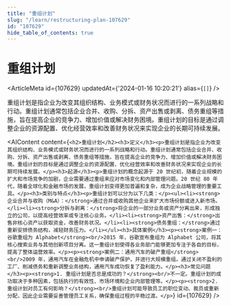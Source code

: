 ```yaml
---
title: "重组计划"
slug: "/learn/restructuring-plan-107629"
id: "107629"
hide_table_of_contents: true
---
```



# 重组计划

<ArticleMeta id={107629} updatedAt={'2024-01-16 10:20:21'} alias={`[]`} />
<div className='border-solid border-b border-t-0 my-4 border-[var(--ifm-color-gray-300)]' />

重组计划是指企业为改变其组织结构、业务模式或财务状况而进行的一系列战略和行动。重组计划通常包括企业合并、收购、分拆、资产出售或剥离、债务重组等措施，旨在提高企业的竞争力、增加价值或解决财务困境。重组计划的目标是通过调整企业的资源配置、优化经营效率和改善财务状况来实现企业的长期可持续发展。

<AIContent content={`<h2>重组计划</h2><h3>定义</h3><p>重组计划是指企业为改变其组织结构、业务模式或财务状况而进行的一系列战略和行动。重组计划通常包括企业合并、收购、分拆、资产出售或剥离、债务重组等措施，旨在提高企业的竞争力、增加价值或解决财务困境。重组计划的目标是通过调整企业的资源配置、优化经营效率和改善财务状况来实现企业的长期可持续发展。</p><h3>起源</h3><p>重组计划的概念起源于 20 世纪初，随着企业规模的扩大和市场竞争的加剧，企业需要通过重组来应对市场变化和内部管理问题。20 世纪 80 年代，随着全球化和金融市场的发展，重组计划变得更加普遍和复杂，成为企业战略管理的重要工具。</p><h3>类别与特点</h3><p>重组计划可以分为以下几类：</p><ul><li><strong>企业合并与收购（M&A）：</strong>通过合并或收购其他企业来扩大市场份额或进入新市场。</li><li><strong>分拆与剥离：</strong>将企业的一部分业务或资产分离出来，形成独立的公司，以提高经营效率或专注核心业务。</li><li><strong>资产出售：</strong>出售非核心资产以获取资金，改善财务状况。</li><li><strong>债务重组：</strong>通过重新安排债务结构，减轻财务压力。</li></ul><h3>具体案例</h3><p><strong>案例一：谷歌重组为 Alphabet</strong><br/>2015 年，谷歌宣布重组为 Alphabet 公司，将其核心搜索业务与其他创新项目分离。这一重组计划使得各业务部门能够更加专注于各自的目标，提高了整体运营效率。</p><p><strong>案例二：通用汽车的破产重组</strong><br/>2009 年，通用汽车在金融危机中申请破产保护，并进行大规模重组。通过关闭不盈利的工厂、削减债务和重新调整业务结构，通用汽车成功恢复了盈利能力。</p><h3>常见问题</h3><p><strong>1. 重组计划是否总是成功的？</strong><br/>不一定。重组计划的成功取决于多种因素，包括执行的有效性、市场环境和企业内部管理等。</p><p><strong>2. 重组计划对员工有何影响？</strong><br/>重组计划可能导致员工的职位变动、裁员或重新分配，因此企业需要妥善管理员工关系，确保重组过程的平稳过渡。</p>`} id={107629} />

